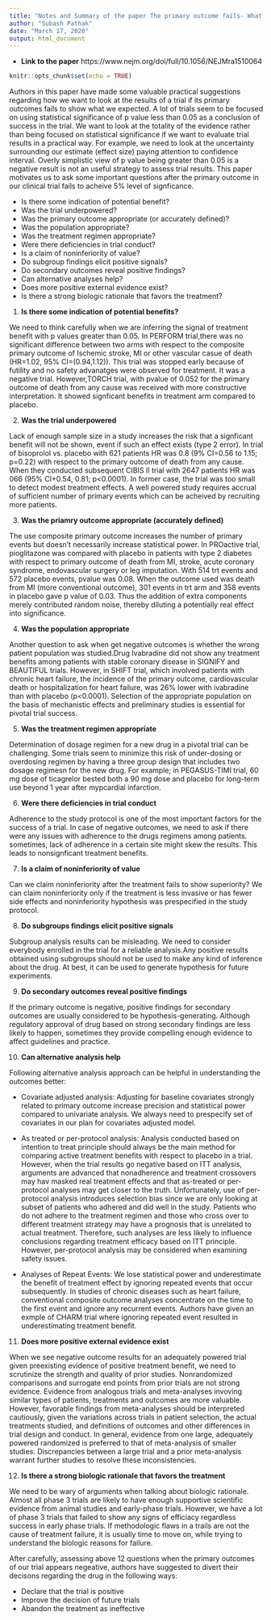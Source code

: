 ```yaml
---
title: "Notes and Summary of the paper The primary outcome fails- What next?"
author: "Subash Pathak"
date: "March 17, 2020"
output: html_document
---
```


* **Link to the paper**
https://www.nejm.org/doi/full/10.1056/NEJMra1510064

```r
knitr::opts_chunk$set(echo = TRUE)
```

Authors in this paper have made some valuable practical suggestions regarding how we want to look at the results of a trial if its primary outcomes fails to show what we expected. A lot of trials seem to be focused on using statistical significance of p value less than 0.05 as a conclusion of success in the trial. We want to look at the totality of the evidence rather than being focused on statistical significance if we want to evaluate trial results in a practical way. For example, we need to look at the uncertainty surrounding our estimate (effect size) paying attention to confidence interval. Overly simplistic view of p value being greater than 0.05 is a negative result is not an useful strategy to assess trial results. This paper motivates us to ask some important questions after the primary outcome in our clinical trial fails to acheive 5% level of signficance.

* Is there some indication of potential benefit?
* Was the trial underpowered?
* Was the primary outcome appropriate (or accurately defined)?
* Was the population appropriate?
* Was the treatment regimen appropriate?
* Were there deficiencies in trial conduct?
* Is a claim of noninferiority of value?
* Do subgroup findings elicit positive signals?
* Do secondary outcomes reveal positive findings?
* Can alternative analyses help?
* Does more positive external evidence exist?
* Is there a strong biologic rationale that favors the treatment?


1. **Is there some indication of potential benefits?**

We need to think carefully when we are inferring the signal of treatment benefit with p values greater than 0.05. In PERFORM trial,there was no significant difference between two arms with respect to the composite primary outcome of Ischemic stroke, MI or other vascular casue of death (HR=1.02, 95% CI=(0.94,1.12)). This trial was stopped early because of futility and no safety advanatges were observed for treatment. It was a negative trial.
However,TORCH trial, with pvalue of 0.052 for the primary outcome of death from any cause was received with more constructive interpretation. It showed signficant benefits in treatment arm compared to placebo.

2. **Was the trial underpowered**

Lack of enough sample size in a study increases the risk that a signficant benefit will not be shown, event if such an effect exists (type 2 error). In trial of bisoprolol vs. placebo with 621 patients HR was 0.8 (9% CI=0.56 to 1.15; p=0.22) with respect to the primary outcome of death from any cause. When they conducted subsequent CIBIS II trial with 2647 patients HR was 066 (95% CI+0.54, 0.81; p<0.0001). In former case, the trial was too small to detect modest treatment effects. A well powered study requires accrual of sufficient number of primary events which can be acheived by recruiting more patients.

3. **Was the priamry outcome appropriate (accurately defined)** 

The use composite primary outcome increases the number of primary events but doesn't necessarily increase statistical power. In PROactive trial, pioglitazone was compared with placebo in patients with type 2 diabetes with respect to primary outcome of death from MI, stroke, acute coronary syndrome, endovascular surgery or leg imputation. With 514 trt events and 572 placebo events, pvalue was 0.08. When the outcome used was death from MI (more conventional outcome), 301 events in trt arm and 358 events in placebo gave p value of 0.03. Thus the addition of extra components merely contributed random noise, thereby diluting a potentially real effect into significance.

4. **Was the population appropriate**

Another question to ask when get negative outcomes is whether the wrong patient population was studied.Drug Ivabradine did not show any treatment benefits among patients with stable coronary disease in SIGNIFY and BEAUTIFUL trials. However, in SHIFT trial, which involved patients with chronic heart failure, the incidence of the primary outcome, cardiovascular death or hospitalization for heart failure, was 26% lower with ivabradine than with placebo (p<0.0001). Selection of the appropriate population on the basis of mechanistic effects and preliminary studies is essential for pivotal trial success.

5. **Was the treatment regimen appropriate**

Determination of dosage regimen for a new drug in a pivotal trial can be challenging. Some trials seem to minimize this risk of under-dosing or overdosing regimen by having a three group design that includes two dosage regimesn for the new drug. For example; in PEGASUS-TIMI trial, 60 mg dose of ticagrelor bested both a 90 mg dose and placebo for long-term use beyond 1 year after mypcardial infarction.

6. **Were there deficiencies in trial conduct**

Adherence to the study protocol is one of the most important factors for the success of a trial. In case of negative outcomes, we need to ask if there were any issues with adherence to the drugs regimens among patients. sometimes, lack of adherence in a certain site might skew the results. This leads to nonsignficant treatment benefits.

7. **Is a claim of noninferiority of value**

Can we claim noninferiority after the treatment fails to show superiority? We can claim noninferiority only if the treatment is less invasive or has fewer side effects and noninferiority hypothesis was prespecified in the study protocol.

8. **Do subgroups findings elicit positive signals**

Subgroup analysis results can be misleading. We need to consider everybody enrolled in the trial for a reliable analysis.Any positive results obtained using subgroups should not be used to make any kind of inference about the drug. At best, it can be used to generate hypothesis for future experiments.

9. **Do secondary outcomes reveal positive findings**

If the primary outcome is negative, positive findings for secondary outcomes are usually considered to be hypothesis-generating. Although regulatory approval of drug based on strong secondary findings are less likely to happen, sometimes they provide compelling enough evidence to affect guidelines and practice. 

10. **Can alternative analysis help**

Following alternative analysis approach can be helpful in understanding the outcomes better:

* Covariate adjusted analysis: Adjusting for baseline covariates strongly related to primary outcome increase precision and statistical power compared to univariate analysis. We always need to prespecify set of covariates in our plan for covariates adjusted model.

* As treated or per-protocol analysis: Analysis conducted based on intention to treat principle should always be the main method for comparing active treatment benefits with respect to placebo in a trial. However, when the trial results go negative based on ITT analysis, arguments are advanced that nonadherence and treatment crossovers may hav masked real treatment effects and that as-treated or per-protocol analyses may get closer to the truth. Unfortunately, use of per-protocol analysis introduces selection bias since we are only looking at subset of patients who adhered and did well in the study. Patients who do not adhere to the treatment regimen and those who cross over to different treatment strategy may have a prognosis that is unrelated to actual treatment. Therefore, such analyses are less likely to influence conclusions regarding treatment efficacy based on ITT principle. However, per-protocol analysis may be considered when examining safety issues.

* Analyses of Repeat Events: We lose statistical power and underestimate the benefit of treatment effect by ignoring repeated events that occur subsequently. In studies of chronic diseases such as heart failure, conventional composite outcome analyses concentrate on the time to the first event and ignore any recurrent events. Authors have given an exmple of CHARM trial where ignoring repeated event resulted in underestimating treatment benefit.

11. **Does more positive external evidence exist**

When we see negative outcome results for an adequately powered trial given preexisting evidence of positive treatment benefit, we need to scrutinize the strength and quality of prior studies. Nonrandomized comparisons and surrogate end points from prior trials are not strong evidence. Evidence from analogous trials and meta-analyses invoving similar types of patients, treatments and outcomes are more valuable.
However, favorable findings from meta-analyses should be interpreted cautiously, given the variations across trials in patient selection, the actual treatments studied, and definitions of outcomes and other differences in trial design and conduct. In general, evidence from one large, adequately powered randomized is preferred to that of meta-analysis of smaller studies. Discrepancies between a large trial and a prior meta-analysis warrant further studies to resolve these inconsistencies.

12. **Is there a strong biologic rationale that favors the treatment**

We need to be wary of arguments when talking about biologic rationale. Almost all phase 3 trials are likely to have enough supportive scientific evidence from animal studies and early-phase trials. However, we have a lot of phase 3 trials that failed to show any signs of efficiacy regardless success in early phase trials. If methodologic flaws in a trails are not the cause of treatment failure, it is usually time to move on, while trying to understand the biologic reasons for failure.



After carefully, assessing above 12 questions when the primary outcomes of our trial appears negeative, authors have suggested to divert their decisons regarding the drug in the following ways:

* Declare that the trial is positive
* Improve the decision of future trials
* Abandon the treatment as ineffective






